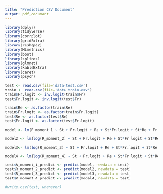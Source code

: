 ```yaml
---
title: "Prediction CSV Document"
output: pdf_document
---
```


```r
library(dplyr)
library(tidyverse)
library(corrplot)
library(gridExtra)
library(reshape2)
library(MLmetrics)
library(boot)
library(splines)
library(glmnet)
library(kableExtra)
library(caret)
library(psych)
```

```r
test <- read.csv(file='data-test.csv')
train <- read.csv(file='data-train.csv')
train$Fr.logit <- inv.logit(train$Fr)
test$Fr.logit <- inv.logit(test$Fr)

train$Re <- as.factor(train$Re)
train$Fr.logit <- as.factor(train$Fr.logit)
test$Re <- as.factor(test$Re)
test$Fr.logit <- as.factor(test$Fr.logit)
```

```r
model <- lm(R_moment_1 ~ St + Fr.logit + Re + St*Fr.logit + St*Re + Fr.logit*Re , data = train)

model2 <- lm(log(R_moment_2) ~ St + Fr.logit + Re + St*Fr.logit + St*Re + Fr.logit*Re , data = train)

model3<- lm(log(R_moment_3) ~ St + Fr.logit + Re + St*Fr.logit + St*Re + Fr.logit*Re , data = train)

model4 <- lm(log(R_moment_4) ~ St + Fr.logit + Re + St*Fr.logit + St*Re + Fr.logit*Re , data = train)

test$R_moment_1_predict <- predict(model, newdata = test)
test$R_moment_2_predict <- predict(model2, newdata = test)
test$R_moment_3_predict <- predict(model3, newdata = test)
test$R_moment_4_predict <- predict(model4, newdata = test)

#write.csv(test, wherever)
```






